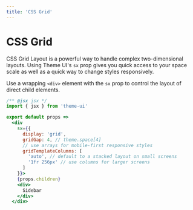 ```yaml
---
title: 'CSS Grid'
---
```


# CSS Grid

CSS Grid Layout is a powerful way to handle complex two-dimensional layouts.
Using Theme UI's `sx` prop gives you quick access to your space scale as well as a quick way to change styles responsively.

Use a wrapping `<div>` element with the `sx` prop to control the layout of direct child elements.

```jsx
/** @jsx jsx */
import { jsx } from 'theme-ui'

export default props =>
  <div
    sx={{
      display: 'grid',
      gridGap: 4, // theme.space[4]
      // use arrays for mobile-first responsive styles
      gridTemplateColumns: [
        'auto', // default to a stacked layout on small screens
        '1fr 256px' // use columns for larger screens
      ]
    }}>
    {props.children}
    <div>
      Sidebar
    </div>
  </div>
```
